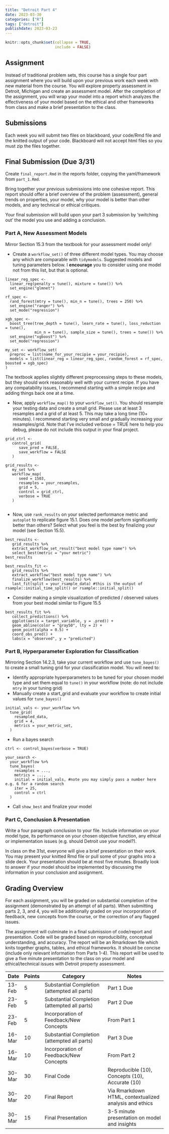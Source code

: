 ```yaml
---
title: "Detroit Part 4"
date: 2023-03-30
categories: ["R"]
tags: ["detroit"]
publishdate: 2023-03-23
---
```


```r
knitr::opts_chunk$set(collapse = TRUE,
                      include = FALSE)
```

## Assignment

Instead of traditional problem sets, this course has a single four part assignment where you will build upon your previous work each week with new material from the course. You will explore property assessment in Detroit, Michigan and create an assessment model. After the completion of the assignment, you will wrap your model into a report which analyzes the effectiveness of your model based on the ethical and other frameworks from class and make a brief presentation to the class.

## Submissions

Each week you will submit two files on blackboard, your code/Rmd file and the knitted output of your code. Blackboard will not accept html files so you must zip the files together.

## Final Submission (Due 3/31)

Create `final_report.Rmd` in the reports folder, copying the yaml/framework from `part_1.Rmd`.

Bring together your previous submissions into one cohesive report. This report should offer a brief overview of the problem (assessment), general trends on properties, your model, why your model is better than other models, and any technical or ethical critiques. 

Your final submission will build upon your part 3 submission by 'switching out' the model you use and adding a conclusion.

### Part A, New Assessment Models

Mirror Section 15.3 from the textbook for your assessment model only!
  
  - Create a `workflow_set()` of three different model types. You may choose any which are comparable with `tidymodels`. Suggested models and tuning parameters below. I **encourage** you to consider using one model not from this list, but that is optional.

```
linear_reg_spec <- 
  linear_reg(penalty = tune(), mixture = tune()) %>% 
  set_engine("glmnet")

rf_spec <- 
  rand_forest(mtry = tune(), min_n = tune(), trees = 250) %>% 
  set_engine("ranger") %>% 
  set_mode("regression")

xgb_spec <- 
  boost_tree(tree_depth = tune(), learn_rate = tune(), loss_reduction = tune(), 
             min_n = tune(), sample_size = tune(), trees = tune()) %>% 
  set_engine("xgboost") %>% 
  set_mode("regression")

my_set <- workflow_set(
  preproc = list(name_for_your_recipie = your_recipie),
  models = list(linear_reg = linear_reg_spec, random_forest = rf_spec, boosted = xgb_spec)
)
```

The textbook applies slightly different preprocessing steps to these models, but they should work reasonably well with your current recipe. If you have any compatability issues, I recommend starting with a simple recipe and adding things back one at a time.

- Now, apply `workflow_map()` to your `workflow_set()`. You should resample your testing data and create a small grid. Please use at least 3 resamples and a grid of at least 5. This may take a long time (10+ minutes). I recommend starting very small and gradually increasing your resamples/grid. Note that I've included verbose = TRUE here to help you debug, please do not include this output in your final project.

```
grid_ctrl <-
   control_grid(
      save_pred = FALSE,
      save_workflow = FALSE
   )

grid_results <-
   my_set %>%
   workflow_map(
      seed = 1503,
      resamples = your_resamples,
      grid = 5,
      control = grid_ctrl,
      verbose = TRUE
   )
   
```

- Now, use `rank_results` on your selected performance metric and `autoplot` to replicate figure 15.1. Does one model perform significantly better than others? Select what you feel is the best by finalizing your model (see Section 15.5).

```
best_results <- 
   grid_results %>% 
   extract_workflow_set_result("best model type name") %>% 
   select_best(metric = "your metric")
best_results

best_results_fit <- 
   grid_results %>% 
   extract_workflow("best model type name") %>% 
   finalize_workflow(best_results) %>% 
   last_fit(split = your_rsample_data) #this is the output of rsample::initial_time_split() or rsample::initial_split()
```

- Consider making a simple visualization of predicted / observed values from your best model similar to Figure 15.5

```
best_results_fit %>% 
   collect_predictions() %>% 
   ggplot(aes(x = target_variable, y = .pred)) + 
   geom_abline(color = "gray50", lty = 2) + 
   geom_point(alpha = 0.5) + 
   coord_obs_pred() + 
   labs(x = "observed", y = "predicted")
```

### Part B, Hyperparameter Exploration for Classification

Mirroring Section 14.2.3, take your current workflow and use `tune_bayes()` to create a small tuning grid for your classification model. You will need to:

- Identify appropriate hyperparameters to be tuned for your chosen model type and set them equal to `tune()` in your workflow (note: do not include `mtry` in your tuning grid)
- Manually create a start_grid and evaluate your workflow to create initial values for `tune_bayes()`

```
initial_vals <- your_workflow %>%
  tune_grid(
    resampled_data,
    grid = 4,
    metrics = your_metric_set,
  )
```

- Run a bayes search

```
ctrl <- control_bayes(verbose = TRUE)

your_search <- 
  your_workflow %>%
  tune_bayes(
    resamples = ...,
    metrics = ...,
    initial = initial_vals, #note you may simply pass a number here e.g. 6 for a random search
    iter = 25,
    control = ctrl
  )
```
- Call `show_best` and finalize your model

### Part C, Conclusion & Presentation

Write a four paragraph conclusion to your file. Include information on your model type, its performance on your chosen objective function, any ethical or implementation issues (e.g. should Detroit use your model?).

In class on the 31st, everyone will give a brief presentation on their work. You may present your knitted Rmd file or pull some of your graphs into a slide deck. Your presentation should be at most five minutes. Broadly look to answer if your model should be implemented by discussing the information in your conclusion and assignment.

## Grading Overview

For each assignment, you will be graded on substantial completion of the assignment (demonstrated by an attempt of all parts). When submitting parts 2, 3, and 4, you will be additionally graded on your incorporation of feedback, new concepts from the course, or the correction of any flagged issues.

The assignment will culminate in a final submission of code/report and presentation. Code will be graded based on reproducibility, conceptual understanding, and accuracy. The report will be an Rmarkdown file which knits together graphs, tables, and ethical frameworks. It should be concise (include only relevant information from Parts 1-4). This report will be used to give a five minute presentation to the class on your model and ethical/technical issues with Detroit property assessment.

| Date   | Points | Category                                     | Notes                                                                           |
|-----------|-----------|----------------------------------------------|-------------------------------------------|
| 13-Feb | 5      | Substantial Completion (attempted all parts) | Part 1 Due                                                                      |
| 23-Feb | 5      | Substantial Completion (attempted all parts) | Part 2 Due                                                                      |
| 23-Feb | 5      | Incorporation of Feedback/New Concepts       | From Part 1                                                                     |                                                         |
| 16-Mar | 10      | Substantial Completion (attempted all parts) | Part 3 Due                                                                      |
| 16-Mar | 10      | Incorporation of Feedback/New Concepts       | From Part 2                                                                     |
| 30-Mar | 30     | Final Code                                   | Reproducible (10), Concepts (10), Accurate (10)                                 |
| 30-Mar | 20     | Final Report                                 | Via Rmarkdown HTML, contextualized analysis and ethics |
| 30-Mar | 15     | Final Presentation                           | 3-5 minute presentation on model and insights                                     |
